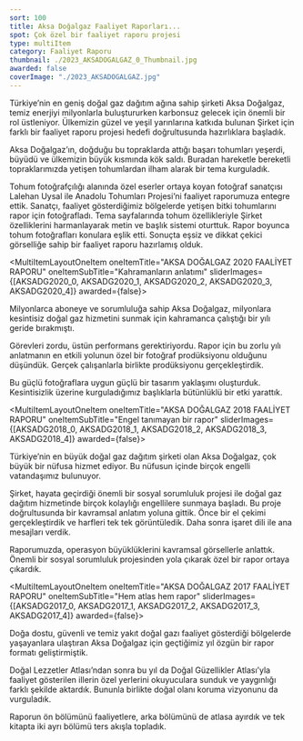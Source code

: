 ```yaml
---
sort: 100
title: Aksa Doğalgaz Faaliyet Raporları...
spot: Çok özel bir faaliyet raporu projesi
type: multiItem
category: Faaliyet Raporu
thumbnail: ./2023_AKSADOGALGAZ_0_Thumbnail.jpg
awarded: false
coverImage: "./2023_AKSADOGALGAZ.jpg"
---
```




<MultiItemLayoutOneItem oneItemTitle="AKSA DOĞALGAZ 2023 FAALİYET RAPORU" oneItemSubTitle="Çok özel bir faaliyet raporu projesi" sliderImages={[AKSADG2023_0]} awarded={true}>

Türkiye’nin en geniş doğal gaz dağıtım ağına sahip şirketi Aksa Doğalgaz, temiz enerjiyi milyonlarla buluştururken karbonsuz gelecek için önemli bir rol üstleniyor. Ülkemizin güzel ve yeşil yarınlarına katkıda bulunan Şirket için farklı bir faaliyet raporu projesi hedefi doğrultusunda hazırlıklara başladık.

Aksa Doğalgaz’ın, doğduğu bu topraklarda attığı başarı tohumları yeşerdi, büyüdü ve ülkemizin büyük kısmında kök saldı. Buradan hareketle bereketli topraklarımızda yetişen tohumlardan ilham alarak bir tema kurguladık.

Tohum fotoğrafçılığı alanında özel eserler ortaya koyan fotoğraf sanatçısı Lalehan Uysal ile Anadolu Tohumları Projesi’ni faaliyet raporumuza entegre ettik. Sanatçı, faaliyet gösterdiğimiz bölgelerde yetişen bitki tohumlarını rapor için fotoğrafladı. Tema sayfalarında tohum özellikleriyle Şirket özelliklerini harmanlayarak metin ve başlık sistemi oturttuk. Rapor boyunca tohum fotoğrafları konulara eşlik etti. Sonuçta eşsiz ve dikkat çekici görselliğe sahip bir faaliyet raporu hazırlamış olduk.

</MultiItemLayoutOneItem>


<MultiItemLayoutOneItem oneItemTitle="AKSA DOĞALGAZ 2020 FAALİYET RAPORU" oneItemSubTitle="Kahramanların anlatımı" sliderImages={[AKSADG2020_0, AKSADG2020_1, AKSADG2020_2, AKSADG2020_3, AKSADG2020_4]} awarded={false}>

Milyonlarca aboneye ve sorumluluğa sahip Aksa Doğalgaz, milyonlara kesintisiz doğal gaz hizmetini sunmak için kahramanca çalıştığı bir yılı geride bırakmıştı.

Görevleri zordu, üstün performans gerektiriyordu. Rapor için bu zorlu yılı anlatmanın en etkili yolunun özel bir fotoğraf prodüksiyonu olduğunu düşündük. Gerçek çalışanlarla birlikte prodüksiyonu gerçekleştirdik.

Bu güçlü fotoğraflara uygun güçlü bir tasarım yaklaşımı oluşturduk. Kesintisizlik üzerine kurguladığımız başlıklarla bütünlüklü bir etki yarattık.

</MultiItemLayoutOneItem>


<MultiItemLayoutOneItem oneItemTitle="AKSA DOĞALGAZ 2018 FAALİYET RAPORU" oneItemSubTitle="Engel tanımayan bir rapor" sliderImages={[AKSADG2018_0, AKSADG2018_1, AKSADG2018_2, AKSADG2018_3, AKSADG2018_4]} awarded={false}>

Türkiye’nin en büyük doğal gaz dağıtım şirketi olan Aksa Doğalgaz, çok büyük bir nüfusa hizmet ediyor. Bu nüfusun içinde birçok engelli vatandaşımız bulunuyor.

Şirket, hayata geçirdiği önemli bir sosyal sorumluluk projesi ile doğal gaz dağıtım hizmetinde birçok kolaylığı engellilere sunmaya başladı. Bu proje doğrultusunda bir kavramsal anlatım yoluna gittik. Önce bir el çekimi gerçekleştirdik ve harfleri tek tek görüntüledik. Daha sonra işaret dili ile ana mesajları verdik.

Raporumuzda, operasyon büyüklüklerini kavramsal görsellerle anlattık. Önemli bir sosyal sorumluluk projesinden yola çıkarak özel bir rapor ortaya çıkardık.

</MultiItemLayoutOneItem>


<MultiItemLayoutOneItem oneItemTitle="AKSA DOĞALGAZ 2017 FAALİYET RAPORU" oneItemSubTitle="Hem atlas hem rapor" sliderImages={[AKSADG2017_0, AKSADG2017_1, AKSADG2017_2, AKSADG2017_3, AKSADG2017_4]} awarded={false}>

Doğa dostu, güvenli ve temiz yakıt doğal gazı faaliyet gösterdiği bölgelerde yaşayanlara ulaştıran Aksa Doğalgaz için geçtiğimiz yıl özgün bir rapor formatı geliştirmiştik.

Doğal Lezzetler Atlası’ndan sonra bu yıl da Doğal Güzellikler Atlası’yla faaliyet gösterilen illerin özel yerlerini okuyuculara sunduk ve yaygınlığı farklı şekilde aktardık. Bununla birlikte doğal olanı koruma vizyonunu da vurguladık.

Raporun ön bölümünü faaliyetlere, arka bölümünü de atlasa ayırdık ve tek kitapta iki ayrı bölümü ters akışla topladık.

</MultiItemLayoutOneItem>

